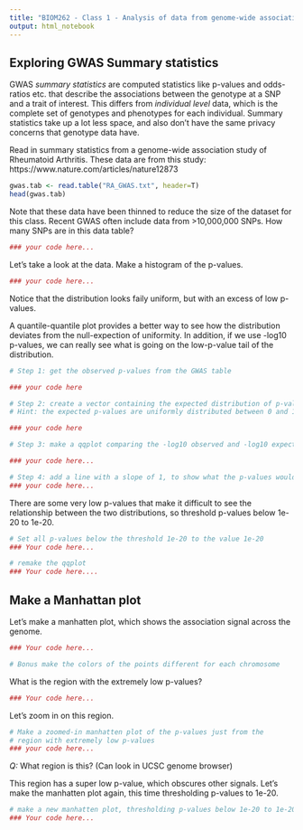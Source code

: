 ```yaml
---
title: "BIOM262 - Class 1 - Analysis of data from genome-wide association studies"
output: html_notebook
---
```


## Exploring GWAS Summary statistics

GWAS *summary statistics* are computed statistics like p-values and odds-ratios etc. that describe the associations between the genotype at a SNP and a trait of interest. This differs from *individual level* data, which is the complete set of genotypes and phenotypes for each individual. Summary statistics take up a lot less space, and also don't have the same privacy concerns that genotype data have.

Read in summary statistics from a genome-wide association study of 
Rheumatoid Arthritis. These data are from this study:
https://www.nature.com/articles/nature12873


```r
gwas.tab <- read.table("RA_GWAS.txt", header=T)
head(gwas.tab)
```

Note that these data have been thinned to reduce the size of the dataset for this class. Recent GWAS often include data from >10,000,000 SNPs. How many SNPs are in this data table?

```r
### your code here...
```

Let's take a look at the data. Make a histogram of the p-values.

```r
### your code here...
```

Notice that the distribution looks faily uniform, but with an excess of low
p-values.

A quantile-quantile plot provides a better way to see how the distribution deviates from the null-expection of uniformity. In addition, if we use -log10 p-values, we can really see what is going on the low-p-value tail of the distribution.


```r
# Step 1: get the observed p-values from the GWAS table

### your code here

# Step 2: create a vector containing the expected distribution of p-values under the null hypothesis.
# Hint: the expected p-values are uniformly distributed between 0 and 1

### your code here

# Step 3: make a qqplot comparing the -log10 observed and -log10 expected p-values (see documentation for qqplot)

### your code here...

# Step 4: add a line with a slope of 1, to show what the p-values would look
### your code here...


```

There are some very low p-values that make it difficult
to see the relationship between the two distributions,
so threshold p-values below 1e-20 to 1e-20.

```r
# Set all p-values below the threshold 1e-20 to the value 1e-20
### Your code here... 

# remake the qqplot
### Your code here....
```


## Make a Manhattan plot

Let's make a manhatten plot, which shows the association signal
across the genome. 

```r
### Your code here...

# Bonus make the colors of the points different for each chromosome

```

What is the region with the extremely low p-values?

```r
### Your code here...
```

Let's zoom in on this region.

```r
# Make a zoomed-in manhatten plot of the p-values just from the 
# region with extremely low p-values
### your code here...

```

*Q:* What region is this? (Can look in UCSC genome browser)


This region has a super low p-value, which obscures other signals. Let's make the manhatten plot again, this time thresholding p-values to 1e-20.

```r
# make a new manhatten plot, thresholding p-values below 1e-20 to 1e-20
### Your code here...

```



